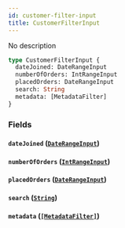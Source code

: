 ```yaml
---
id: customer-filter-input
title: CustomerFilterInput
---
```


No description

```graphql
type CustomerFilterInput {
  dateJoined: DateRangeInput
  numberOfOrders: IntRangeInput
  placedOrders: DateRangeInput
  search: String
  metadata: [MetadataFilter]
}
```

### Fields

#### `dateJoined` ([`DateRangeInput`](../../../developer/api-reference/inputs/date-range-input))

#### `numberOfOrders` ([`IntRangeInput`](../../../developer/api-reference/inputs/int-range-input))

#### `placedOrders` ([`DateRangeInput`](../../../developer/api-reference/inputs/date-range-input))

#### `search` ([`String`](../../../developer/api-reference/scalars/string))

#### `metadata` ([`[MetadataFilter]`](../../../developer/api-reference/inputs/metadata-filter))
